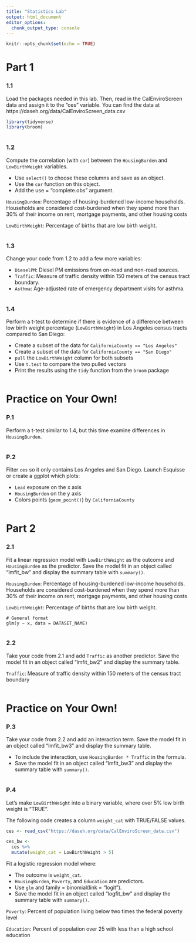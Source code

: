 ```yaml
---
title: "Statistics Lab"
output: html_document
editor_options: 
  chunk_output_type: console
---
```


```r
knitr::opts_chunk$set(echo = TRUE)
```

# Part 1

### 1.1

Load the packages needed in this lab. Then, read in the CalEnviroScreen data and assign it to the "ces" variable. You can find the data at https://daseh.org/data/CalEnviroScreen_data.csv


```r
library(tidyverse)
library(broom)
```

```r

```

### 1.2

Compute the correlation (with `cor`) between the `HousingBurden` and `LowBirthWeight` variables. 

* Use `select()` to choose these columns and save as an object. 
* Use the `cor` function on this object.
* Add the use = "complete.obs" argument.

`HousingBurden`: Percentage of housing-burdened low-income households. Households are considered cost-burdened when they spend more than 30% of their income on rent, mortgage payments, and other housing costs

`LowBirthWeight`: Percentage of births that are low birth weight.

```r

```

### 1.3

Change your code from 1.2 to add a few more variables: 

* `DieselPM`: Diesel PM emissions from on-road and non-road sources. 
* `Traffic`: Measure of traffic density within 150 meters of the census tract boundary. 
* `Asthma`: Age-adjusted rate of emergency department visits for asthma. 

```r

```

### 1.4

Perform a t-test to determine if there is evidence of a difference between low birth weight percentage (`LowBirthWeight`) in Los Angeles census tracts compared to San Diego:

* Create a subset of the data for `CaliforniaCounty == "Los Angeles"`
* Create a subset of the data for `CaliforniaCounty == "San Diego"`
* `pull` the `LowBirthWeight` column for both subsets
* Use `t.test` to compare the two pulled vectors
* Print the results using the `tidy` function from the `broom` package

```r

```


# Practice on Your Own!

### P.1

Perform a t-test similar to 1.4, but this time examine differences in `HousingBurden`. 

```r

```

### P.2 

Filter `ces` so it only contains Los Angeles and San Diego. Launch Esquisse or create a ggplot which plots:

* `Lead` exposure on the x axis
* `HousingBurden` on the y axis
* Colors points (`geom_point()`) by `CaliforniaCounty`

```r

```


# Part 2

### 2.1

Fit a linear regression model with `LowBirthWeight` as the outcome and `HousingBurden` as the predictor. Save the model fit in an object called "lmfit_bw" and display the summary table with `summary()`.

`HousingBurden`: Percentage of housing-burdened low-income households. Households are considered cost-burdened when they spend more than 30% of their income on rent, mortgage payments, and other housing costs

`LowBirthWeight`: Percentage of births that are low birth weight.

```
# General format
glm(y ~ x, data = DATASET_NAME)
```

```r

```

### 2.2

Take your code from 2.1 and add `Traffic` as another predictor. Save the model fit in an object called "lmfit_bw2" and display the summary table.

`Traffic`: Measure of traffic density within 150 meters of the census tract boundary

```r

```


# Practice on Your Own!

### P.3

Take your code from 2.2 and add an interaction term. Save the model fit in an object called "lmfit_bw3" and display the summary table.

- To include the interaction, use `HousingBurden * Traffic` in the formula. 
- Save the model fit in an object called "lmfit_bw3" and display the summary table with `summary()`.

```r

```

### P.4   

Let's make `LowBirthWeight` into a binary variable, where over 5% low birth weight is "TRUE".

The following code creates a column `weight_cat` with TRUE/FALSE values.

```r
ces <- read_csv("https://daseh.org/data/CalEnviroScreen_data.csv")

ces_bw <- 
  ces %>% 
  mutate(weight_cat = LowBirthWeight > 5)
```

Fit a logistic regression model where:

* The outcome is `weight_cat`.
* `HousingBurden`, `Poverty`, and `Education` are predictors.
* Use `glm` and family = binomial(link = "logit").
* Save the model fit in an object called "logfit_bw" and display the summary table with `summary()`.

`Poverty`: Percent of population living below two times the federal poverty level

`Education`: Percent of population over 25 with less than a high school education

```r

```
